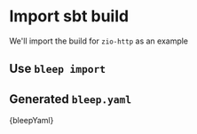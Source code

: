 
# Import sbt build

We'll import the build for `zio-http` as an example

## Use `bleep import`

<AsciinemaPlayer src={cast} cols={120} rows={30} fit="width" />

## Generated `bleep.yaml`

<CodeBlock language="yaml">{bleepYaml}</CodeBlock>
